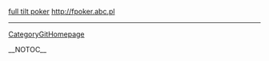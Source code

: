 <a href=http://fpoker.abc.pl>full tilt poker</a> http://fpoker.abc.pl
----
[[CategoryGitHomepage]]

__NOTOC__